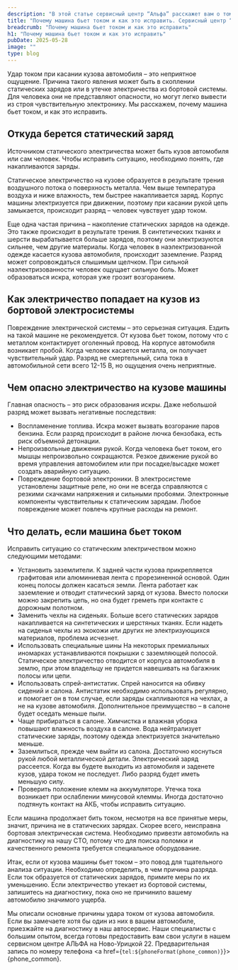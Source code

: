 ```yaml
---
description: "В этой статье сервисный центр “Альфа” расскажет вам о том, почему машина бьет током и как это исправить"
title: "Почему машина бьет током и как это исправить. Сервисный центр “Альфа”"
breadcrumb: "Почему машина бьет током и как это исправить"
h1: "Почему машина бьет током и как это исправить"
pubDate: 2025-05-28
image: ""
type: blog
---
```


Удар током при касании кузова автомобиля – это неприятное ощущение. Причина такого явления может быть в скоплении статических зарядов или в утечке электричества из бортовой системы. Для человека они не представляют опасности, но могут легко вывести из строя чувствительную электронику. Мы расскажем, почему машина бьет током, и как это исправить. 

<h2 class="mt-12 lg:mt-20">Откуда берется статический заряд</h2>
Источником статического электричества может быть кузов автомобиля или сам человек. Чтобы исправить ситуацию, необходимо понять, где накапливаются заряды.

Статическое электричество на кузове образуется в результате трения воздушного потока о поверхность металла. Чем выше температура воздуха и ниже влажность, тем быстрее накапливается заряд. Корпус машины электризуется при движении, поэтому при касании рукой цепь замыкается, происходит разряд – человек чувствует удар током. 

Еще одна частая причина – накопление статических зарядов на одежде. Это также происходит в результате трения. В синтетических тканях и шерсти вырабатывается больше зарядов, поэтому они электризуются сильнее, чем другие материалы. Когда человек в наэлектризованной одежде касается кузова автомобиля, происходит заземление. Разряд может сопровождаться слышимым щелчком. При сильной наэлектризованности человек ощущает сильную боль. Может образоваться искра, которая уже грозит возгоранием.  

<h2 class="mt-12 lg:mt-20">Как электричество попадает на кузов из бортовой электросистемы</h2>
Повреждение электрической системы – это серьезная ситуация. Ездить на такой машине не рекомендуется. От кузова бьет током, потому что с металлом контактирует оголенный провод. На корпусе автомобиля возникает пробой. Когда человек касается металла, он получает чувствительный удар. Разряд не смертельный, сила тока в автомобильной сети всего 12-15 В, но ощущения очень неприятные. 

<h2 class="mt-12 lg:mt-20">Чем опасно электричество на кузове машины</h2>
Главная опасность – это риск образования искры. Даже небольшой разряд может вызвать негативные последствия: 

- Воспламенение топлива.
Искра может вызвать возгорание паров бензина. Если разряд происходит в районе лючка бензобака, есть риск объемной детонации.
- Непроизвольные движения рукой.
Когда человека бьет током, его мышцы непроизвольно сокращаются. Резкое движение рукой во время управления автомобилем или при посадке/высадке может создать аварийную ситуацию.
- Повреждение бортовой электроники.
В электросистеме установлены защитные реле, но они не всегда справляются с резкими скачками напряжения и сильными пробоями. Электронные компоненты чувствительны к статическим зарядам. Любое повреждение может повлечь крупные расходы на ремонт.

<h2 class="mt-12 lg:mt-20">Что делать, если машина бьет током</h2>
Исправить ситуацию со статическим электричеством можно следующими методами: 

- Установить заземлители.
К задней части кузова прикрепляется графитовая или алюминиевая лента с прорезиненной основой. Один конец полосы должен касаться земли. Лента работает как заземление и отводит статический заряд от кузова. Вместо полоски можно закрепить цепь, но она будет греметь при контакте с дорожным полотном.
- Заменить чехлы на сиденьях.
Больше всего статических зарядов накапливается на синтетических и шерстяных тканях. Если надеть на сиденья чехлы из экокожи или других не электризующихся материалов, проблема исчезнет.
- Использовать специальные шины
На некоторых премиальных иномарках устанавливаются покрышки с заземляющей полосой. Статическое электричество отводится от корпуса автомобиля в землю, при этом владельцу не придется навешивать на багажник полосы или цепи.
- Использовать спрей-антистатик.
Спрей наносится на обивку сидений и салона. Антистатик необходимо использовать регулярно, и помогает он в том случае, если заряды скапливаются на чехлах, а не на кузове автомобиля. Дополнительное преимущество – в салоне будет оседать меньше пыли.
- Чаще прибираться в салоне.
Химчистка и влажная уборка повышают влажность воздуха в салоне. Вода нейтрализует статические заряды, поэтому одежда электризуется значительно меньше.
- Заземлиться, прежде чем выйти из салона.
Достаточно коснуться рукой любой металлической детали. Электрический заряд рассеется. Когда вы будете выходить из автомобиля и заденете кузов, удара током не последует. Либо разряд будет иметь меньшую силу.
- Проверить положение клемм на аккумуляторе.
Утечка тока возникает при ослаблении минусовой клеммы. Иногда достаточно подтянуть контакт на АКБ, чтобы исправить ситуацию.

Если машина продолжает бить током, несмотря на все принятые меры, значит, причина не в статических зарядах. Скорее всего, неисправна бортовая электрическая система. Необходимо привезти автомобиль на диагностику на нашу СТО, потому что для поиска поломки и качественного ремонта требуется специальное оборудование. 

Итак, если от кузова машины бьет током – это повод для тщательного анализа ситуации. Необходимо определить, в чем причина разряда. Если ток образуется от статических зарядов, примите меры по их уменьшению. Если электричество утекает из бортовой системы, запишитесь на диагностику, пока оно не причинило вашему автомобилю значимого ущерба.

Мы описали основные причины удара током от кузова автомобиля. Если вы замечаете хотя бы один из них в вашем автомобиле, приезжайте на диагностику в наш автосервис. Наши специалисты с большим опытом, всегда готовы предоставить вам свои услуги в нашем сервисном центре АЛЬФА на Ново-Урицкой 22. Предварительная запись по номеру телефона <a href={`tel:${phoneFormat(phone_common)}`}>{phone_common}</a>.

